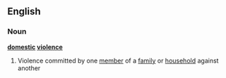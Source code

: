==English==
===Noun===
{{wikipedia}}
'''[[domestic]] [[violence]]'''
#Violence committed by one [[member]] of a [[family]] or [[household]] against another